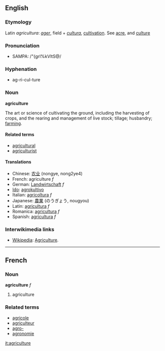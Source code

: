 ==English==
===Etymology===
Latin ''agricultura'': ''[[ager]]'', field + ''[[cultura]]'', [[cultivation]]. See [[acre]], and [[culture]]
=== Pronunciation ===
*SAMPA: /"{grI%kVltS@/
===Hyphenation===
*ag-ri-cul-ture

===Noun===
'''agriculture'''

The art or science of cultivating the ground, including the harvesting of crops, and the rearing and management of live stock; tillage; husbandry; [[farm]]ing.

====Related terms====
*[[agricultural]]
*[[agriculturist]]

====Translations====
*Chinese: [[农业]] (nongye, nong2ye4)
*French: agriculture ''f''
*German: [[Landwirtschaft]] ''f''
*[[Ido]]: [[agrokultivo]]
*Italian: [[agricoltura]] ''f''
*Japanese: [[農業]] (のうぎょう, nougyou)
*Latin: [[agricultura]] ''f''
*Romanica: [[agricultura]] ''f''
*Spanish: [[agricultura]] ''f''

===Interwikimedia links===
*[[Wikipedia]]: [[W:Agriculture|Agriculture]].

----

==French==
===Noun===
'''agriculture''' ''f''

# agriculture

===Related terms===
*[[agricole]]
*[[agriculteur]]
*[[agro-]]
*[[agronomie]]

[[it:agriculture]]